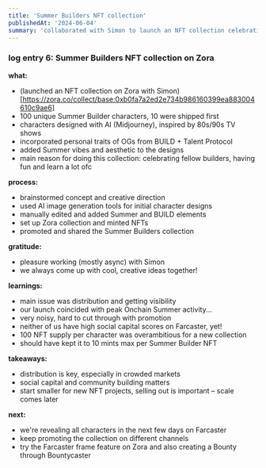 ```yaml
---
title: 'Summer Builders NFT collection'
publishedAt: '2024-06-04'
summary: 'collaborated with Simon to launch an NFT collection celebrating the Onchain Summer Builders.'
---
```


### log entry 6: Summer Builders NFT collection on Zora

**what:**
- (launched an NFT collection on Zora with Simon)[https://zora.co/collect/base:0xb0fa7a2ed2e734b986160399ea883004610c9ae6]
- 100 unique Summer Builder characters, 10 were shipped first
- characters designed with AI (Midjourney), inspired by 80s/90s TV shows
- incorporated personal traits of OGs from BUILD + Talent Protocol
- added Summer vibes and aesthetic to the designs
- main reason for doing this collection: celebrating fellow builders, having fun and learn a lot ofc

**process:**
- brainstormed concept and creative direction
- used AI image generation tools for initial character designs
- manually edited and added Summer and BUILD elements
- set up Zora collection and minted NFTs
- promoted and shared the Summer Builders collection

**gratitude:**
- pleasure working (mostly async) with Simon
- we always come up with cool, creative ideas together!

**learnings:**
- main issue was distribution and getting visibility
 - our launch coincided with peak Onchain Summer activity...
 - very noisy, hard to cut through with promotion
 - neither of us have high social capital scores on Farcaster, yet!
- 100 NFT supply per character was overambitious for a new collection
 - should have kept it to 10 mints max per Summer Builder NFT

**takeaways:**
- distribution is key, especially in crowded markets
- social capital and community building matters
- start smaller for new NFT projects, selling out is important – scale comes later

**next:**
- we're revealing all characters in the next few days on Farcaster
- keep promoting the collection on different channels
- try the Farcaster frame feature on Zora and also creating a Bounty through Bountycaster